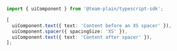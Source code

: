 ```ts
import { uiComponent } from '@team-plain/typescript-sdk';

[
  uiComponent.text({ text: 'Content before an XS spacer' }),
  uiComponent.spacer({ spacingSize: 'XS' }),
  uiComponent.text({ text: 'Content after spacer' }),
];
```
